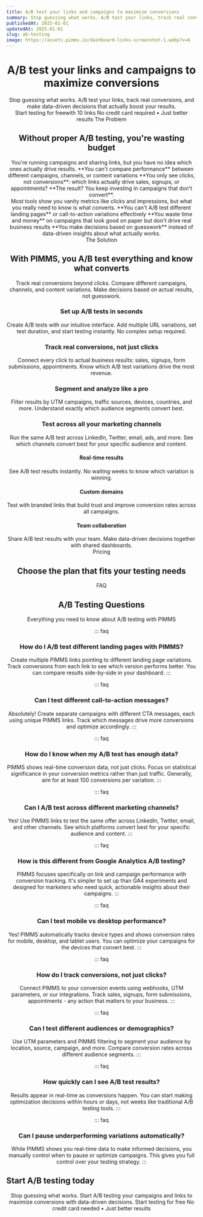 ```yaml
---
title: A/B test your links and campaigns to maximize conversions
summary: Stop guessing what works. A/B test your links, track real conversions, and make data-driven decisions that actually boost your results.
publishedAt: 2025-01-01
updatedAt: 2025-01-01
slug: ab-testing
image: https://assets.pimms.io/dashboard-links-screenshot-1.webp?v=6
---
```


<Header />

<Slide size="xs">
  <Avatars />
  <Hero>
    <H1>A/B test your links and campaigns to <Primary>maximize conversions</Primary></H1>
    <Summary>Stop guessing what works. A/B test your links, track real conversions, and make data-driven decisions that actually boost your results.</Summary>
  </Hero>
  <Centered>
    <CtaButton><Fast /> Start testing for free<HideOnMobile>with 10 links</HideOnMobile></CtaButton>
    <CtaBottomText>No credit card required • Just better results</CtaBottomText>
  </Centered>
  <ImageSlide />
</Slide>

<Slide variant="secondary" id="problem">
  <Centered>
    <Label variant="problem">The Problem</Label>
    <H2>Without proper A/B testing, you're <Primary>wasting budget</Primary></H2>
  </Centered>
  
  <Section variant="card">
    <TwoColumns ratio="2-1">
      <Column span={3} order="text">
        <WithoutPimms />
        <Text size="lg">
          You're running campaigns and sharing links, but you have no idea which ones actually drive results.
        </Text>
        <List>
          <Item variant="problem">**You can't compare performance** between different campaigns, channels, or content variations</Item>
          <Item variant="problem">**You only see clicks, not conversions**: which links actually drive sales, signups, or appointments?</Item>
          <Item variant="problem">**The result? You keep investing in campaigns that don't convert**.</Item>
        </List>
      </Column>
    </TwoColumns>
  </Section>
  
  <Section variant="card">
    <WithoutPimms />
    <Text size="lg">
      Most tools show you vanity metrics like clicks and impressions, but what you really need to know is what converts.
    </Text>
    <List layout="horizontal">
      <Item variant="problem">**You can't A/B test different landing pages** or call-to-action variations effectively</Item>
      <Item variant="problem">**You waste time and money** on campaigns that look good on paper but don't drive real business results</Item>
      <Item variant="problem">**You make decisions based on guesswork** instead of data-driven insights about what actually works.</Item>
    </List>
  </Section>
</Slide>

<Slide id="top-features">
  <Centered>
    <Label variant="solution">The Solution</Label>
    <H2>With PIMMS, you A/B test everything and <Primary>know what converts</Primary></H2>
    <Text size="lg">Track real conversions beyond clicks. Compare different campaigns, channels, and content variations. Make decisions based on actual results, not guesswork.</Text>
  </Centered>

  <Section>
    <TwoColumns ratio="7-5">
      <Column span={7} order="visual">
        <ABTestingDemo />
      </Column>
      <Column span={5} order="text">
        <H3>Set up A/B tests in seconds</H3>
        <Text>Create A/B tests with our intuitive interface. Add multiple URL variations, set test duration, and start testing instantly. No complex setup required.</Text>
      </Column>
    </TwoColumns>
  </Section>

  <Section>
    <TwoColumns ratio="5-7">
      <Column span={5} order="text">
        <H3>Track real conversions, not just clicks</H3>
        <Text>Connect every click to actual business results: sales, signups, form submissions, appointments. Know which A/B test variations drive the most revenue.</Text>
      </Column>
      <Column span={7} order="visual">
        <AnalyticsDemo showABTesting={true} />
      </Column>
    </TwoColumns>
  </Section>

  <Section>
    <TwoColumns ratio="7-5">
      <Column span={7} order="visual">
        <FilterFeature />
      </Column>
      <Column span={5} order="text">
        <H3>Segment and analyze like a pro</H3>
        <Text>Filter results by UTM campaigns, traffic sources, devices, countries, and more. Understand exactly which audience segments convert best.</Text>
      </Column>
    </TwoColumns>
  </Section>

  <Section>
    <TwoColumns ratio="5-7">
      <Column span={5} order="text">
        <H3>Test across all your marketing channels</H3>
        <Text>Run the same A/B test across LinkedIn, Twitter, email, ads, and more. See which channels convert best for your specific audience and content.</Text>
      </Column>
      <Column span={7} order="visual">
        <Referer showABTesting={true} />
      </Column>
    </TwoColumns>
  </Section>

  <Section variant="card">
    <List layout="horizontal">
      <FeatureCard>
        <IconBox icon="zap" />
        <H4>Real-time results</H4>
        <Text>See A/B test results instantly. No waiting weeks to know which variation is winning.</Text>
      </FeatureCard>
      <FeatureCard>
        <IconBox icon="globe" />
        <H4>Custom domains</H4>
        <Text>Test with branded links that build trust and improve conversion rates across all campaigns.</Text>
      </FeatureCard>
      <FeatureCard>
        <IconBox icon="share" />
        <H4>Team collaboration</H4>
        <Text>Share A/B test results with your team. Make data-driven decisions together with shared dashboards.</Text>
      </FeatureCard>
    </List>
  </Section>
</Slide>

<Slide variant="secondary" id="pricing">
  <Centered>
    <Label variant="none">Pricing</Label>
    <H2>Choose the plan that fits your testing needs</H2>
  </Centered>

  <Section>
    <TwoColumns ratio="1-1-1">
      <Column span={1}>
        <LifetimeOfferStarter />
      </Column>
      <Column span={1}>
        <LifetimeOfferPro />
      </Column>
      <Column span={1}>
        <OnDemandOfferBusiness />
      </Column>
    </TwoColumns>
  </Section>
</Slide>

<Slide variant="secondary" size="sm" spacing="bottom" noPadding>
  <LogosCircle />
</Slide>

<Slide>
  <Centered>
    <Label variant="none">FAQ</Label>
    <H2>A/B Testing Questions</H2>
    <Text size="lg">Everything you need to know about A/B testing with PIMMS</Text>
  </Centered>
  
  <Section>

::: faq
### How do I A/B test different landing pages with PIMMS?
Create multiple PIMMS links pointing to different landing page variations. Track conversions from each link to see which version performs better. You can compare results side-by-side in your dashboard.
:::

::: faq
### Can I test different call-to-action messages?
Absolutely! Create separate campaigns with different CTA messages, each using unique PIMMS links. Track which messages drive more conversions and optimize accordingly.
:::

::: faq
### How do I know when my A/B test has enough data?
PIMMS shows real-time conversion data, not just clicks. Focus on statistical significance in your conversion metrics rather than just traffic. Generally, aim for at least 100 conversions per variation.
:::

::: faq
### Can I A/B test across different marketing channels?
Yes! Use PIMMS links to test the same offer across LinkedIn, Twitter, email, and other channels. See which platforms convert best for your specific audience and content.
:::

::: faq
### How is this different from Google Analytics A/B testing?
PIMMS focuses specifically on link and campaign performance with conversion tracking. It's simpler to set up than GA4 experiments and designed for marketers who need quick, actionable insights about their campaigns.
:::

::: faq
### Can I test mobile vs desktop performance?
Yes! PIMMS automatically tracks device types and shows conversion rates for mobile, desktop, and tablet users. You can optimize your campaigns for the devices that convert best.
:::

::: faq
### How do I track conversions, not just clicks?
Connect PIMMS to your conversion events using webhooks, UTM parameters, or our integrations. Track sales, signups, form submissions, appointments - any action that matters to your business.
:::

::: faq
### Can I test different audiences or demographics?
Use UTM parameters and PIMMS filtering to segment your audience by location, source, campaign, and more. Compare conversion rates across different audience segments.
:::

::: faq
### How quickly can I see A/B test results?
Results appear in real-time as conversions happen. You can start making optimization decisions within hours or days, not weeks like traditional A/B testing tools.
:::

::: faq
### Can I pause underperforming variations automatically?
While PIMMS shows you real-time data to make informed decisions, you manually control when to pause or optimize campaigns. This gives you full control over your testing strategy.
:::

  </Section>
</Slide>

<Slide variant="accent" id="free">
  <Section variant="card">
    <TwoColumns ratio="1-1">
      <Column span={1} order="text">
        <H2 align="left">Start A/B testing today</H2>
        <Text size="lg">Stop guessing what works. Start A/B testing your campaigns and links to maximize conversions with data-driven decisions.</Text>
        <CtaButton><Fast /> Start testing for free</CtaButton>
        <CtaBottomText>No credit card needed • Just better results</CtaBottomText>
      </Column>
      <Column span={1} order="text">
        <BouncingImages />
      </Column>
    </TwoColumns>
  </Section>
</Slide>

<Footer /> 